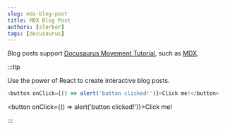 ```yaml
---
slug: mdx-blog-post
title: MDX Blog Post
authors: [slorber]
tags: [docusaurus]
---
```


Blog posts support [Docusaurus Movement Tutorial](https://docusaurus.io/docs/markdown-features), such as [MDX](https://mdxjs.com/).

:::tip

Use the power of React to create interactive blog posts.

```js
<button onClick={() => alert('button clicked!')}>Click me!</button>
```

<button onClick={() => alert('button clicked!')}>Click me!</button>

:::
